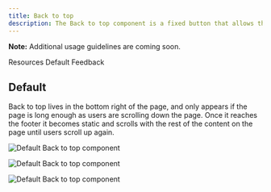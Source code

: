 ```yaml
---
title: Back to top
description: The Back to top component is a fixed button that allows the user to quickly navigate to the top of a page.
---
```



<ComponentDescription name="Back to top" type="ui" />

<InlineNotification>

**Note:** Additional usage guidelines are coming soon.

</InlineNotification>

<AnchorLinks>

<AnchorLink>Resources</AnchorLink>
<AnchorLink>Default</AnchorLink>
<AnchorLink>Feedback</AnchorLink>

</AnchorLinks>

<ResourceLinks name="Back to top" type="ui" />

## Default

Back to top lives in the bottom right of the page, and only appears if the page is long enough as users are scrolling down the page. Once it reaches the footer it becomes static and scrolls with the rest of the content on the page until users scroll up again.

<Row>
<Column colMd={8} colLg={8}>

![Default Back to top component](../../images/component/back-to-top/back-to-top-default.jpg)

</Column>
</Row>

<Title>Use case</Title>

![Default Back to top component](../../images/component/back-to-top/back-to-top-sticky.jpg)

![Default Back to top component](../../images/component/back-to-top/back-to-top-static.jpg)

<ComponentFooter name="Back to top" type="ui" />
